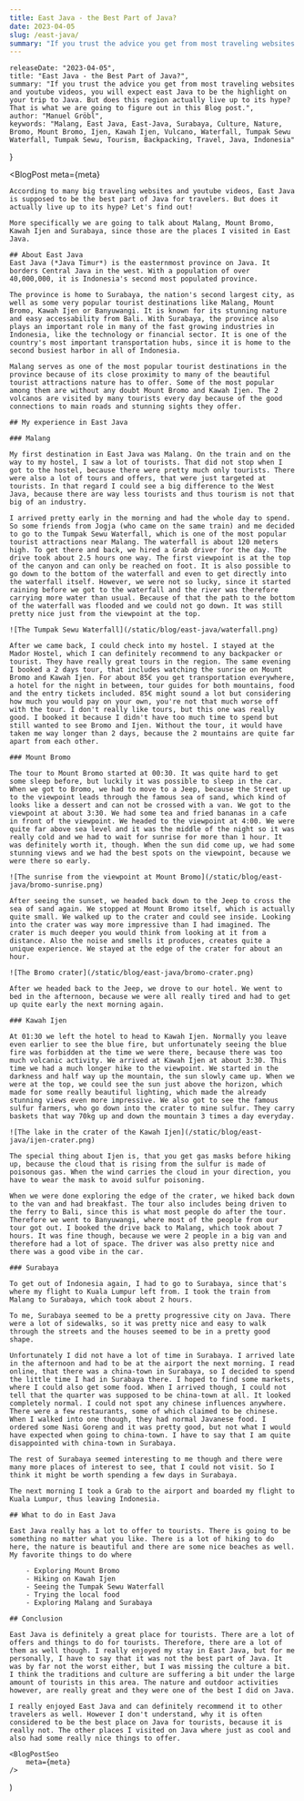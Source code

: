 ```yaml
---
title: East Java - the Best Part of Java?
date: 2023-04-05
slug: /east-java/
summary: "If you trust the advice you get from most traveling websites and youtube videos, you will expect east Java to be the highlight on your trip to Java. But does this region actually live up to its hype? That is what we are going to figure out in this Blog post."
---
```



    releaseDate: "2023-04-05",
    title: "East Java - the Best Part of Java?",
    summary: "If you trust the advice you get from most traveling websites and youtube videos, you will expect east Java to be the highlight on your trip to Java. But does this region actually live up to its hype? That is what we are going to figure out in this Blog post.",
    author: "Manuel Gröbl",
    keywords: "Malang, East Java, East-Java, Surabaya, Culture, Nature, Bromo, Mount Bromo, Ijen, Kawah Ijen, Vulcano, Waterfall, Tumpak Sewu Waterfall, Tumpak Sewu, Tourism, Backpacking, Travel, Java, Indonesia"
}

<BlogPost 
    meta={meta}
>

    According to many big traveling websites and youtube videos, East Java is supposed to be the best part of Java for travelers. But does it actually live up to its hype? Let's find out!

    More specifically we are going to talk about Malang, Mount Bromo, Kawah Ijen and Surabaya, since those are the places I visited in East Java.

    ## About East Java
    East Java (*Java Timur*) is the easternmost province on Java. It borders Central Java in the west. With a population of over 40,000,000, it is Indonesia's second most populated province.

    The province is home to Surabaya, the nation's second largest city, as well as some very popular tourist destinations like Malang, Mount Bromo, Kawah Ijen or Banyuwangi. It is known for its stunning nature and easy accessability from Bali. With Surabaya, the province also plays an important role in many of the fast growing industries in Indonesia, like the technology or financial sector. It is one of the country's most important transportation hubs, since it is home to the second busiest harbor in all of Indonesia.

    Malang serves as one of the most popular tourist destinations in the province because of its close proximity to many of the beautiful tourist attractions nature has to offer. Some of the most popular among them are without any doubt Mount Bromo and Kawah Ijen. The 2 volcanos are visited by many tourists every day because of the good connections to main roads and stunning sights they offer.

    ## My experience in East Java

    ### Malang

    My first destination in East Java was Malang. On the train and on the way to my hostel, I saw a lot of tourists. That did not stop when I got to the hostel, because there were pretty much only tourists. There were also a lot of tours and offers, that were just targeted at tourists. In that regard I could see a big difference to the West Java, because there are way less tourists and thus tourism is not that big of an industry.

    I arrived pretty early in the morning and had the whole day to spend. So some friends from Jogja (who came on the same train) and me decided to go to the Tumpak Sewu Waterfall, which is one of the most popular tourist attractions near Malang. The waterfall is about 120 meters high. To get there and back, we hired a Grab driver for the day. The drive took about 2.5 hours one way. The first viewpoint is at the top of the canyon and can only be reached on foot. It is also possible to go down to the bottom of the waterfall and even to get directly into the waterfall itself. However, we were not so lucky, since it started raining before we got to the waterfall and the river was therefore carrying more water than usual. Because of that the path to the bottom of the waterfall was flooded and we could not go down. It was still pretty nice just from the viewpoint at the top.

    ![The Tumpak Sewu Waterfall](/static/blog/east-java/waterfall.png)

    After we came back, I could check into my hostel. I stayed at the Mador Hostel, which I can definitely recommend to any backpacker or tourist. They have really great tours in the region. The same evening I booked a 2 days tour, that includes watching the sunrise on Mount Bromo and Kawah Ijen. For about 85€ you get transportation everywhere, a hotel for the night in between, tour guides for both mountains, food and the entry tickets included. 85€ might sound a lot but considering how much you would pay on your own, you're not that much worse off with the tour. I don't really like tours, but this one was really good. I booked it because I didn't have too much time to spend but still wanted to see Bromo and Ijen. Without the tour, it would have taken me way longer than 2 days, because the 2 mountains are quite far apart from each other.

    ### Mount Bromo

    The tour to Mount Bromo started at 00:30. It was quite hard to get some sleep before, but luckily it was possible to sleep in the car. When we got to Bromo, we had to move to a Jeep, because the Street up to the viewpoint leads through the famous sea of sand, which kind of looks like a dessert and can not be crossed with a van. We got to the viewpoint at about 3:30. We had some tea and fried bananas in a cafe in front of the viewpoint. We headed to the viewpoint at 4:00. We were quite far above sea level and it was the middle of the night so it was really cold and we had to wait for sunrise for more than 1 hour. It was definitely worth it, though. When the sun did come up, we had some stunning views and we had the best spots on the viewpoint, because we were there so early.

    ![The sunrise from the viewpoint at Mount Bromo](/static/blog/east-java/bromo-sunrise.png)

    After seeing the sunset, we headed back down to the Jeep to cross the sea of sand again. We stopped at Mount Bromo itself, which is actually quite small. We walked up to the crater and could see inside. Looking into the crater was way more impressive than I had imagined. The crater is much deeper you would think from looking at it from a distance. Also the noise and smells it produces, creates quite a unique experience. We stayed at the edge of the crater for about an hour.

    ![The Bromo crater](/static/blog/east-java/bromo-crater.png)

    After we headed back to the Jeep, we drove to our hotel. We went to bed in the afternoon, because we were all really tired and had to get up quite early the next morning again.
    
    ### Kawah Ijen

    At 01:30 we left the hotel to head to Kawah Ijen. Normally you leave even earlier to see the blue fire, but unfortunately seeing the blue fire was forbidden at the time we were there, because there was too much volcanic activity. We arrived at Kawah Ijen at about 3:30. This time we had a much longer hike to the viewpoint. We started in the darkness and half way up the mountain, the sun slowly came up. When we were at the top, we could see the sun just above the horizon, which made for some really beautiful lighting, which made the already stunning views even more impressive. We also got to see the famous sulfur farmers, who go down into the crater to mine sulfur. They carry baskets that way 70kg up and down the mountain 3 times a day everyday.

    ![The lake in the crater of the Kawah Ijen](/static/blog/east-java/ijen-crater.png)

    The special thing about Ijen is, that you get gas masks before hiking up, because the cloud that is rising from the sulfur is made of poisonous gas. When the wind carries the cloud in your direction, you have to wear the mask to avoid sulfur poisoning.
    
    When we were done exploring the edge of the crater, we hiked back down to the van and had breakfast. The tour also includes being driven to the ferry to Bali, since this is what most people do after the tour. Therefore we went to Banyuwangi, where most of the people from our tour got out. I booked the drive back to Malang, which took about 7 hours. It was fine though, because we were 2 people in a big van and therefore had a lot of space. The driver was also pretty nice and there was a good vibe in the car.

    ### Surabaya

    To get out of Indonesia again, I had to go to Surabaya, since that's where my flight to Kuala Lumpur left from. I took the train from Malang to Surabaya, which took about 2 hours.

    To me, Surabaya seemed to be a pretty progressive city on Java. There were a lot of sidewalks, so it was pretty nice and easy to walk through the streets and the houses seemed to be in a pretty good shape. 

    Unfortunately I did not have a lot of time in Surabaya. I arrived late in the afternoon and had to be at the airport the next morning. I read online, that there was a china-town in Surabaya, so I decided to spend the little time I had in Surabaya there. I hoped to find some markets, where I could also get some food. When I arrived though, I could not tell that the quarter was supposed to be china-town at all. It looked completely normal. I could not spot any chinese influences anywhere. There were a few restaurants, some of which claimed to be chinese. When I walked into one though, they had normal Javanese food. I ordered some Nasi Goreng and it was pretty good, but not what I would have expected when going to china-town. I have to say that I am quite disappointed with china-town in Surabaya.

    The rest of Surabaya seemed interesting to me though and there were many more places of interest to see, that I could not visit. So I think it might be worth spending a few days in Surabaya.

    The next morning I took a Grab to the airport and boarded my flight to Kuala Lumpur, thus leaving Indonesia.

    ## What to do in East Java

    East Java really has a lot to offer to tourists. There is going to be something no matter what you like. There is a lot of hiking to do here, the nature is beautiful and there are some nice beaches as well. My favorite things to do where

        - Exploring Mount Bromo
        - Hiking on Kawah Ijen
        - Seeing the Tumpak Sewu Waterfall
        - Trying the local food
        - Exploring Malang and Surabaya

    ## Conclusion

    East Java is definitely a great place for tourists. There are a lot of offers and things to do for tourists. Therefore, there are a lot of them as well though. I really enjoyed my stay in East Java, but for me personally, I have to say that it was not the best part of Java. It was by far not the worst either, but I was missing the culture a bit. I think the traditions and culture are suffering a bit under the large amount of tourists in this area. The nature and outdoor activities however, are really great and they were one of the best I did on Java.
    
    I really enjoyed East Java and can definitely recommend it to other travelers as well. However I don't understand, why it is often considered to be the best place on Java for tourists, because it is really not. The other places I visited on Java where just as cool and also had some really nice things to offer.


</BlogPost>

    <BlogPostSeo 
        meta={meta}
    />
)